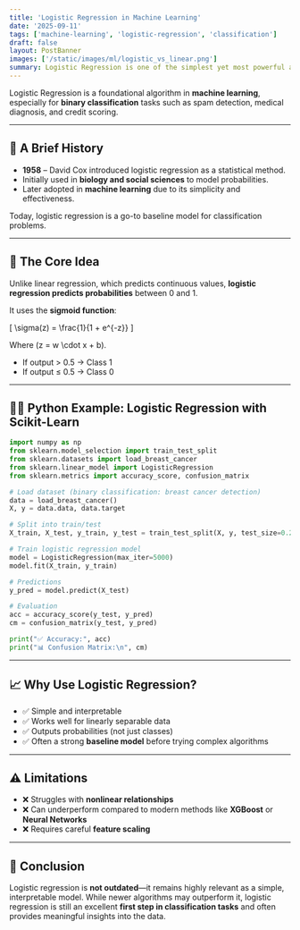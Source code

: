 ```yaml
---
title: 'Logistic Regression in Machine Learning'
date: '2025-09-11'
tags: ['machine-learning', 'logistic-regression', 'classification']
draft: false
layout: PostBanner
images: ['/static/images/ml/logistic_vs_linear.png']
summary: Logistic Regression is one of the simplest yet most powerful algorithms for binary classification. Let’s explore its history, math, and implementation.
---
```


Logistic Regression is a foundational algorithm in **machine learning**, especially for **binary classification** tasks such as spam detection, medical diagnosis, and credit scoring.

---

## 📜 A Brief History

- **1958** – David Cox introduced logistic regression as a statistical method.
- Initially used in **biology and social sciences** to model probabilities.
- Later adopted in **machine learning** due to its simplicity and effectiveness.

Today, logistic regression is a go-to baseline model for classification problems.

---

## 🔢 The Core Idea

Unlike linear regression, which predicts continuous values, **logistic regression predicts probabilities** between 0 and 1.

It uses the **sigmoid function**:

\[
\sigma(z) = \frac{1}{1 + e^{-z}}
\]

Where \(z = w \cdot x + b\).

- If output > 0.5 → Class 1
- If output ≤ 0.5 → Class 0

---

## 🧑‍💻 Python Example: Logistic Regression with Scikit-Learn

```python
import numpy as np
from sklearn.model_selection import train_test_split
from sklearn.datasets import load_breast_cancer
from sklearn.linear_model import LogisticRegression
from sklearn.metrics import accuracy_score, confusion_matrix

# Load dataset (binary classification: breast cancer detection)
data = load_breast_cancer()
X, y = data.data, data.target

# Split into train/test
X_train, X_test, y_train, y_test = train_test_split(X, y, test_size=0.2, random_state=42)

# Train logistic regression model
model = LogisticRegression(max_iter=5000)
model.fit(X_train, y_train)

# Predictions
y_pred = model.predict(X_test)

# Evaluation
acc = accuracy_score(y_test, y_pred)
cm = confusion_matrix(y_test, y_pred)

print("✅ Accuracy:", acc)
print("📊 Confusion Matrix:\n", cm)
```

---

## 📈 Why Use Logistic Regression?

- ✅ Simple and interpretable
- ✅ Works well for linearly separable data
- ✅ Outputs probabilities (not just classes)
- ✅ Often a strong **baseline model** before trying complex algorithms

---

## ⚠️ Limitations

- ❌ Struggles with **nonlinear relationships**
- ❌ Can underperform compared to modern methods like **XGBoost** or **Neural Networks**
- ❌ Requires careful **feature scaling**

---

## 🎯 Conclusion

Logistic regression is **not outdated**—it remains highly relevant as a simple, interpretable model. While newer algorithms may outperform it, logistic regression is still an excellent **first step in classification tasks** and often provides meaningful insights into the data.
